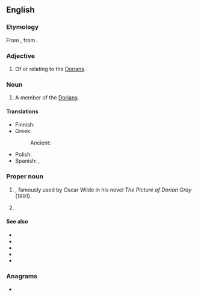 ==English==

===Etymology===
From {{der|en|la|Dorian}}, from {{der|en|grc|Δωριεύς||of [[Doris]]}}.

===Adjective===
{{en-adj}}

# Of or relating to the [[Dorians]].

===Noun===
{{en-noun}}

# A member of the [[Dorians]].

====Translations====
{{trans-top}}
* Finnish: {{t+|fi|doorilainen}}
* Greek:
*: Ancient: {{t|grc|Δῶρος|m}}
{{trans-mid}}
* Polish: {{t+|pl|Dor|m}}
* Spanish: {{t+|es|dorio|m}}, {{t+|es|doria|f}}
{{trans-bottom}}

===Proper noun===
{{en-proper noun}}

# {{given name|en|male|from=Ancient Greek}}, famously used by Oscar Wilde in his novel ''The Picture of Dorian Gray'' (1891).
# {{given name|en|female}}

====See also====
* {{l|en|Doric}}
* {{l|en|Dorian mode}}
* {{l|en|Hellenic}}
* {{l|en|hypodorian}}
* {{l|en|Pelasgian}}

===Anagrams===
* {{anagrams|en|a=adinor|Ardoin|NORAID|Orinda|Rodina|donair|draino|inroad|ordain|radion|ranoid}}